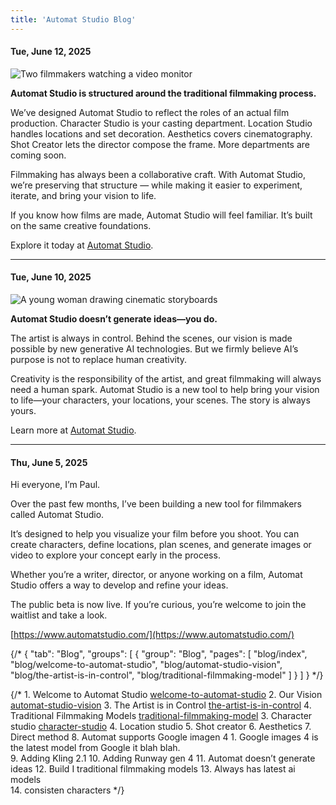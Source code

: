 ```yaml
---
title: 'Automat Studio Blog'
---
```


#### Tue, June 12, 2025

![Two filmmakers watching a video monitor](/images/blog/june-12-2025.webp)

**Automat Studio is structured around the traditional filmmaking process.**

We’ve designed Automat Studio to reflect the roles of an actual film production. Character Studio is your casting department. Location Studio handles locations and set decoration. Aesthetics covers cinematography. Shot Creator lets the director compose the frame. More departments are coming soon.

Filmmaking has always been a collaborative craft. With Automat Studio, we’re preserving that structure — while making it easier to experiment, iterate, and bring your vision to life.

If you know how films are made, Automat Studio will feel familiar. It’s built on the same creative foundations.

Explore it today at [Automat Studio](https://automatstudio.com).

---

#### Tue, June 10, 2025

![A young woman drawing cinematic storyboards](/images/blog/june-10-2025.webp)

**Automat Studio doesn’t generate ideas—you do.**

The artist is always in control. Behind the scenes, our vision is made possible by new generative AI technologies. But we firmly believe AI’s purpose is not to replace human creativity.

Creativity is the responsibility of the artist, and great filmmaking will always need a human spark. Automat Studio is a new tool to help bring your vision to life—your characters, your locations, your scenes. The story is always yours.

Learn more at [Automat Studio](https://automatstudio.com).

---

#### Thu, June 5, 2025

Hi everyone, I’m Paul.

Over the past few months, I’ve been building a new tool for filmmakers called Automat Studio.

It’s designed to help you visualize your film before you shoot. You can create characters, define locations, plan scenes, and generate images or video to explore your concept early in the process.

Whether you’re a writer, director, or anyone working on a film, Automat Studio offers a way to develop and refine your ideas.

The public beta is now live. If you’re curious, you’re welcome to join the waitlist and take a look.

[https://www.automatstudio.com/](https://www.automatstudio.com/)



{/* {
    "tab": "Blog",
    "groups": [
        {
        "group": "Blog",
        "pages": [
            "blog/index",
            "blog/welcome-to-automat-studio",
            "blog/automat-studio-vision",
            "blog/the-artist-is-in-control",
            "blog/traditional-filmmaking-model"
        ]
        }
    ]
} */}

{/* 1. Welcome to Automat Studio [welcome-to-automat-studio](/blog/welcome-to-automat-studio)
2. Our Vision [automat-studio-vision](/blog/automat-studio-vision)
3. The Artist is in Control [the-artist-is-in-control](/blog/the-artist-is-in-control)
4. Traditional Filmmaking Models [traditional-filmmaking-model](/blog/traditional-filmmaking-model)
3. Character studio [character-studio](/blog/character-studio)
4. Location studio
5. Shot creator 
6. Aesthetics
7. Direct method
8. Automat supports  Google imagen 4
    1. Google images 4 is the latest model from Google it blah blah.  
9. Adding Kling 2.1
10. Adding Runway gen 4
11. Automat doesn’t generate ideas
12. Build I traditional filmmaking models
13. Always has latest ai models  
14. consisten characters */}
